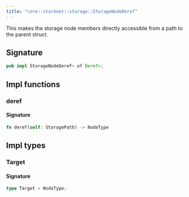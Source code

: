 ```yaml
---
title: "core::starknet::storage::StorageNodeDeref"
---
```


This makes the storage node members directly accessible from a path to the parent struct.



## Signature

```rust
pub impl StorageNodeDeref> of Deref>;
```



## Impl functions

### deref







#### Signature

```rust
fn deref(self: StoragePath) -> NodeType
```


## Impl types

### Target


#### Signature

```rust
type Target = NodeType;
```


